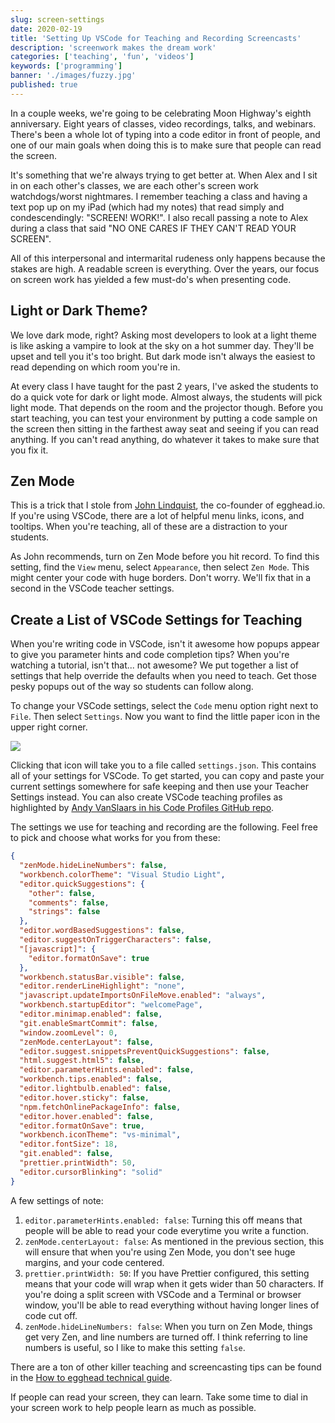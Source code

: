 ```yaml
---
slug: screen-settings
date: 2020-02-19
title: 'Setting Up VSCode for Teaching and Recording Screencasts'
description: 'screenwork makes the dream work'
categories: ['teaching', 'fun', 'videos']
keywords: ['programming']
banner: './images/fuzzy.jpg'
published: true
---
```


In a couple weeks, we're going to be celebrating Moon Highway's eighth anniversary. Eight years of classes, video recordings, talks, and webinars. There's been a whole lot of typing into a code editor in front of people, and one of our main goals when doing this is to make sure that people can read the screen.

It's something that we're always trying to get better at. When Alex and I sit in on each other's classes, we are each other's screen work watchdogs/worst nightmares. I remember teaching a class and having a text pop up on my iPad (which had my notes) that read simply and condescendingly: "SCREEN! WORK!". I also recall passing a note to Alex during a class that said "NO ONE CARES IF THEY CAN'T READ YOUR SCREEN".

All of this interpersonal and intermarital rudeness only happens because the stakes are high. A readable screen is everything. Over the years, our focus on screen work has yielded a few must-do's when presenting code. 

## Light or Dark Theme?

We love dark mode, right? Asking most developers to look at a light theme is like asking a vampire to look at the sky on a hot summer day. They'll be upset and tell you it's too bright. But dark mode isn't always the easiest to read depending on which room you're in.

At every class I have taught for the past 2 years, I've asked the students to do a quick vote for dark or light mode. Almost always, the students will pick light mode. That depends on the room and the projector though. Before you start teaching, you can test your environment by putting a code sample on the screen then sitting in the farthest away seat and seeing if you can read anything. If you can't read anything, do whatever it takes to make sure that you fix it.

## Zen Mode

This is a trick that I stole from [John Lindquist](https://twitter.com/johnlindquist), the co-founder of egghead.io. If you're using VSCode, there are a lot of helpful menu links, icons, and tooltips. When you're teaching, all of these are a distraction to your students. 

As John recommends, turn on Zen Mode before you hit record. To find this setting, find the `View` menu, select `Appearance`, then select `Zen Mode`. This might center your code with huge borders. Don't worry. We'll fix that in a second in the VSCode teacher settings.

## Create a List of VSCode Settings for Teaching

When you're writing code in VSCode, isn't it awesome how popups appear to give you parameter hints and code completion tips? When you're watching a tutorial, isn't that... not awesome? We put together a list of settings that help override the defaults when you need to teach. Get those pesky popups out of the way so students can follow along. 

To change your VSCode settings, select the `Code` menu option right next to `File`. Then select `Settings`. Now you want to find the little paper icon in the upper right corner.

![](./images/VSCodeScreenshot.png)

Clicking that icon will take you to a file called `settings.json`. This contains all of your settings for VSCode. To get started, you can copy and paste your current settings somewhere for safe keeping and then use your Teacher Settings instead. You can also create VSCode teaching profiles as highlighted by [Andy VanSlaars in his Code Profiles GitHub repo](https://github.com/avanslaars/code-profiles).

The settings we use for teaching and recording are the following. Feel free to pick and choose what works for you from these:

```json
{
  "zenMode.hideLineNumbers": false,
  "workbench.colorTheme": "Visual Studio Light",
  "editor.quickSuggestions": {
    "other": false,
    "comments": false,
    "strings": false
  },
  "editor.wordBasedSuggestions": false,
  "editor.suggestOnTriggerCharacters": false,
  "[javascript]": {
    "editor.formatOnSave": true
  },
  "workbench.statusBar.visible": false,
  "editor.renderLineHighlight": "none",
  "javascript.updateImportsOnFileMove.enabled": "always",
  "workbench.startupEditor": "welcomePage",
  "editor.minimap.enabled": false,
  "git.enableSmartCommit": false,
  "window.zoomLevel": 0,
  "zenMode.centerLayout": false,
  "editor.suggest.snippetsPreventQuickSuggestions": false,
  "html.suggest.html5": false,
  "editor.parameterHints.enabled": false,
  "workbench.tips.enabled": false,
  "editor.lightbulb.enabled": false,
  "editor.hover.sticky": false,
  "npm.fetchOnlinePackageInfo": false,
  "editor.hover.enabled": false,
  "editor.formatOnSave": true,
  "workbench.iconTheme": "vs-minimal",
  "editor.fontSize": 18,
  "git.enabled": false,
  "prettier.printWidth": 50,
  "editor.cursorBlinking": "solid"
}
```

A few settings of note:

1. `editor.parameterHints.enabled: false`: Turning this off means that people will be able to read your code everytime you write a function.
2. `zenMode.centerLayout: false`: As mentioned in the previous section, this will ensure that when you're using Zen Mode, you don't see huge margins, and your code centered.
3. `prettier.printWidth: 50`: If you have Prettier configured, this setting means that your code will wrap when it gets wider than 50 characters. If you're doing a split screen with VSCode and a Terminal or browser window, you'll be able to read everything without having longer lines of code cut off.
4. `zenMode.hideLineNumbers: false`: When you turn on Zen Mode, things get very Zen, and line numbers are turned off. I think referring to line numbers is useful, so I like to make this setting `false`.

There are a ton of other killer teaching and screencasting tips can be found in the [How to egghead technical guide](https://howtoegghead.com/instructor/screencasting/).

If people can read your screen, they can learn. Take some time to dial in your screen work to help people learn as much as possible.
